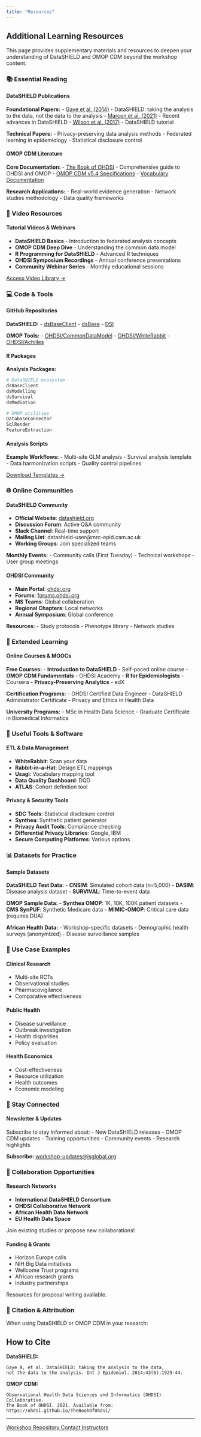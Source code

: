 ```yaml
---
title: "Resources"
---
```


## Additional Learning Resources

This page provides supplementary materials and resources to deepen your understanding of DataSHIELD and OMOP CDM beyond the workshop content.

### 📚 Essential Reading

::: {.row}
::: {.col-md-6}
::: {.resource-card}
<i class="bi bi-file-earmark-pdf resource-icon"></i>

#### DataSHIELD Publications

**Foundational Papers:**
- [Gaye et al. (2014)](https://doi.org/10.1093/ije/dyu188) - DataSHIELD: taking the analysis to the data, not the data to the analysis
- [Marcon et al. (2021)](https://doi.org/10.1186/s12874-021-01308-8) - Recent advances in DataSHIELD
- [Wilson et al. (2017)](https://doi.org/10.1136/bmjopen-2017-019053) - DataSHIELD tutorial

**Technical Papers:**
- Privacy-preserving data analysis methods
- Federated learning in epidemiology
- Statistical disclosure control
:::
:::

::: {.col-md-6}
::: {.resource-card}
<i class="bi bi-file-earmark-pdf resource-icon"></i>

#### OMOP CDM Literature

**Core Documentation:**
- [The Book of OHDSI](https://ohdsi.github.io/TheBookOfOhdsi/) - Comprehensive guide to OHDSI and OMOP
- [OMOP CDM v5.4 Specifications](https://ohdsi.github.io/CommonDataModel/)
- [Vocabulary Documentation](https://www.ohdsi.org/web/wiki/doku.php?id=documentation:vocabulary)

**Research Applications:**
- Real-world evidence generation
- Network studies methodology
- Data quality frameworks
:::
:::
:::

### 🎥 Video Resources

::: {.resource-card}
<i class="bi bi-play-circle resource-icon"></i>

#### Tutorial Videos & Webinars

- **DataSHIELD Basics** - Introduction to federated analysis concepts
- **OMOP CDM Deep Dive** - Understanding the common data model
- **R Programming for DataSHIELD** - Advanced R techniques
- **OHDSI Symposium Recordings** - Annual conference presentations
- **Community Webinar Series** - Monthly educational sessions

[Access Video Library →](https://www.datashield.org/videos)
:::

### 💻 Code & Tools

::: {.row}
::: {.col-md-4}
::: {.resource-card}
<i class="bi bi-github resource-icon"></i>

#### GitHub Repositories

**DataSHIELD:**
- [dsBaseClient](https://github.com/datashield/dsBaseClient)
- [dsBase](https://github.com/datashield/dsBase)
- [DSI](https://github.com/datashield/DSI)

**OMOP Tools:**
- [OHDSI/CommonDataModel](https://github.com/OHDSI/CommonDataModel)
- [OHDSI/WhiteRabbit](https://github.com/OHDSI/WhiteRabbit)
- [OHDSI/Achilles](https://github.com/OHDSI/Achilles)
:::
:::

::: {.col-md-4}
::: {.resource-card}
<i class="bi bi-code-square resource-icon"></i>

#### R Packages

**Analysis Packages:**
```r
# DataSHIELD ecosystem
dsBaseClient
dsModelling
dsSurvival
dsMediation

# OMOP utilities
DatabaseConnector
SqlRender
FeatureExtraction
```
:::
:::

::: {.col-md-4}
::: {.resource-card}
<i class="bi bi-terminal resource-icon"></i>

#### Analysis Scripts

**Example Workflows:**
- Multi-site GLM analysis
- Survival analysis template
- Data harmonization scripts
- Quality control pipelines

[Download Templates →](#)
:::
:::
:::

### 🌐 Online Communities

::: {.row}
::: {.col-md-6}
::: {.resource-card}
<i class="bi bi-people resource-icon"></i>

#### DataSHIELD Community

- **Official Website**: [datashield.org](https://www.datashield.org/)
- **Discussion Forum**: Active Q&A community
- **Slack Channel**: Real-time support
- **Mailing List**: datashield-user@mrc-epid.cam.ac.uk
- **Working Groups**: Join specialized teams

**Monthly Events:**
- Community calls (First Tuesday)
- Technical workshops
- User group meetings
:::
:::

::: {.col-md-6}
::: {.resource-card}
<i class="bi bi-globe resource-icon"></i>

#### OHDSI Community

- **Main Portal**: [ohdsi.org](https://www.ohdsi.org/)
- **Forums**: [forums.ohdsi.org](https://forums.ohdsi.org/)
- **MS Teams**: Global collaboration
- **Regional Chapters**: Local networks
- **Annual Symposium**: Global conference

**Resources:**
- Study protocols
- Phenotype library
- Network studies
:::
:::
:::

### 📖 Extended Learning

::: {.resource-card}
<i class="bi bi-mortarboard resource-icon"></i>

#### Online Courses & MOOCs

**Free Courses:**
- **Introduction to DataSHIELD** - Self-paced online course
- **OMOP CDM Fundamentals** - OHDSI Academy
- **R for Epidemiologists** - Coursera
- **Privacy-Preserving Analytics** - edX

**Certification Programs:**
- OHDSI Certified Data Engineer
- DataSHIELD Administrator Certificate
- Privacy and Ethics in Health Data

**University Programs:**
- MSc in Health Data Science
- Graduate Certificate in Biomedical Informatics
:::

### 🔧 Useful Tools & Software

::: {.row}
::: {.col-md-6}
::: {.resource-card}
<i class="bi bi-tools resource-icon"></i>

#### ETL & Data Management

- **WhiteRabbit**: Scan your data
- **Rabbit-in-a-Hat**: Design ETL mappings
- **Usagi**: Vocabulary mapping tool
- **Data Quality Dashboard**: DQD
- **ATLAS**: Cohort definition tool
:::
:::

::: {.col-md-6}
::: {.resource-card}
<i class="bi bi-shield-check resource-icon"></i>

#### Privacy & Security Tools

- **SDC Tools**: Statistical disclosure control
- **Synthea**: Synthetic patient generator
- **Privacy Audit Tools**: Compliance checking
- **Differential Privacy Libraries**: Google, IBM
- **Secure Computing Platforms**: Various options
:::
:::
:::

### 📊 Datasets for Practice

::: {.resource-card}
<i class="bi bi-database resource-icon"></i>

#### Sample Datasets

**DataSHIELD Test Data:**
- **CNSIM**: Simulated cohort data (n=5,000)
- **DASIM**: Disease analysis dataset
- **SURVIVAL**: Time-to-event data

**OMOP Sample Data:**
- **Synthea OMOP**: 1K, 10K, 100K patient datasets
- **CMS SynPUF**: Synthetic Medicare data
- **MIMIC-OMOP**: Critical care data (requires DUA)

**African Health Data:**
- Workshop-specific datasets
- Demographic health surveys (anonymized)
- Disease surveillance samples
:::

### 🎯 Use Case Examples

::: {.row}
::: {.col-md-4}
::: {.resource-card}
<i class="bi bi-heart-pulse resource-icon"></i>

#### Clinical Research
- Multi-site RCTs
- Observational studies
- Pharmacovigilance
- Comparative effectiveness
:::
:::

::: {.col-md-4}
::: {.resource-card}
<i class="bi bi-virus resource-icon"></i>

#### Public Health
- Disease surveillance
- Outbreak investigation
- Health disparities
- Policy evaluation
:::
:::

::: {.col-md-4}
::: {.resource-card}
<i class="bi bi-graph-up resource-icon"></i>

#### Health Economics
- Cost-effectiveness
- Resource utilization
- Health outcomes
- Economic modeling
:::
:::
:::

### 📱 Stay Connected

::: {.resource-card}
<i class="bi bi-envelope resource-icon"></i>

#### Newsletter & Updates

Subscribe to stay informed about:
- New DataSHIELD releases
- OMOP CDM updates
- Training opportunities
- Community events
- Research highlights

**Subscribe:** [workshop-updates@isglobal.org](mailto:workshop-updates@isglobal.org)
:::

### 🤝 Collaboration Opportunities

::: {.row}
::: {.col-md-6}
::: {.resource-card}
<i class="bi bi-lightbulb resource-icon"></i>

#### Research Networks

- **International DataSHIELD Consortium**
- **OHDSI Collaborative Network**
- **African Health Data Network**
- **EU Health Data Space**

Join existing studies or propose new collaborations!
:::
:::

::: {.col-md-6}
::: {.resource-card}
<i class="bi bi-award resource-icon"></i>

#### Funding & Grants

- Horizon Europe calls
- NIH Big Data initiatives
- Wellcome Trust programs
- African research grants
- Industry partnerships

Resources for proposal writing available.
:::
:::
:::

### 📝 Citation & Attribution

When using DataSHIELD or OMOP CDM in your research:

::: {.callout-note}
## How to Cite

**DataSHIELD:**
```
Gaye A, et al. DataSHIELD: taking the analysis to the data, 
not the data to the analysis. Int J Epidemiol. 2014;43(6):1929-44.
```

**OMOP CDM:**
```
Observational Health Data Sciences and Informatics (OHDSI) Collaborative. 
The Book of OHDSI. 2021. Available from: https://ohdsi.github.io/TheBookOfOhdsi/
```
:::

---

::: {.text-center .mt-5}
<a href="https://github.com/isglobal-brge/workshop_APHRC" class="btn btn-primary">
<i class="bi bi-github"></i> Workshop Repository
</a>
<a href="contact.qmd" class="btn btn-secondary">Contact Instructors</a>
:::